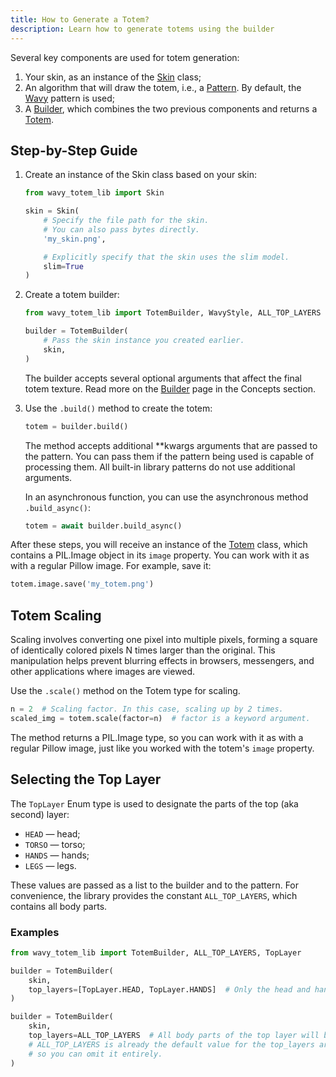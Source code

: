 ```yaml
---
title: How to Generate a Totem?
description: Learn how to generate totems using the builder
---
```



Several key components are used for totem generation:

1. Your skin, as an instance of the [Skin](/concepts/skin) class;
2. An algorithm that will draw the totem, i.e., a [Pattern](/concepts/pattern/). By default, the [Wavy](/concepts/pattern#wavy) pattern is used;
3. A [Builder](/concepts/builder), which combines the two previous components and returns a [Totem](/concepts/totem).

## Step-by-Step Guide

<Steps>

1. Create an instance of the Skin class based on your skin:

    ```py
    from wavy_totem_lib import Skin

    skin = Skin(
        # Specify the file path for the skin.
        # You can also pass bytes directly.
        'my_skin.png',

        # Explicitly specify that the skin uses the slim model.
        slim=True
    )
    ```

2. Create a totem builder:

    ```py
    from wavy_totem_lib import TotemBuilder, WavyStyle, ALL_TOP_LAYERS

    builder = TotemBuilder(
        # Pass the skin instance you created earlier.
        skin,
    )
    ```

    The builder accepts several optional arguments that affect the final totem texture. Read more on the [Builder](/concepts/builder) page in the Concepts section.

3. Use the `.build()` method to create the totem:

    ```py
    totem = builder.build()
    ```

    The method accepts additional **kwargs arguments that are passed to the pattern.
    You can pass them if the pattern being used is capable of processing them.
    All built-in library patterns do not use additional arguments.

    In an asynchronous function, you can use the asynchronous method `.build_async()`:

    ```py
    totem = await builder.build_async()
    ```

</Steps>

After these steps, you will receive an instance of the [Totem](/concepts/totem) class, which contains a PIL.Image object in its `image` property.
You can work with it as with a regular Pillow image. For example, save it:

```py
totem.image.save('my_totem.png')
```

## Totem Scaling

Scaling involves converting one pixel into multiple pixels, forming a square of identically colored pixels N times larger than the original.
This manipulation helps prevent blurring effects in browsers, messengers, and other applications where images are viewed.

Use the `.scale()` method on the Totem type for scaling.

```py
n = 2  # Scaling factor. In this case, scaling up by 2 times.
scaled_img = totem.scale(factor=n)  # factor is a keyword argument.
```

The method returns a PIL.Image type, so you can work with it as with a regular Pillow image, just like you worked with the totem's `image` property.

## Selecting the Top Layer

The `TopLayer` Enum type is used to designate the parts of the top (aka second) layer:

* `HEAD` — head;
* `TORSO` — torso;
* `HANDS` — hands;
* `LEGS` — legs.

These values are passed as a list to the builder and to the pattern.
For convenience, the library provides the constant `ALL_TOP_LAYERS`, which contains all body parts.

### Examples

```py
from wavy_totem_lib import TotemBuilder, ALL_TOP_LAYERS, TopLayer

builder = TotemBuilder(
    skin,
    top_layers=[TopLayer.HEAD, TopLayer.HANDS]  # Only the head and hands of the top layer will be rendered.
)

builder = TotemBuilder(
    skin,
    top_layers=ALL_TOP_LAYERS  # All body parts of the top layer will be rendered.
    # ALL_TOP_LAYERS is already the default value for the top_layers argument,
    # so you can omit it entirely.
)
```